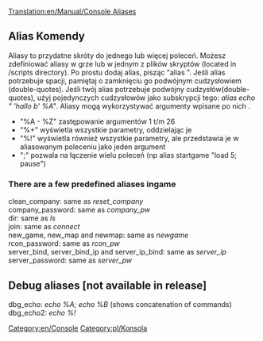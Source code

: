 [[Translation:en/Manual/Console Aliases]]


== Alias Komendy ==
Aliasy to przydatne skróty do jednego lub więcej poleceń. Możesz zdefiniować aliasy w grze lub w jednym z plików skryptów (located in <OpenTTD installation>/scripts directory). Po prostu dodaj alias, pisząc "alias <whateveryouwant>". Jeśli alias potrzebuje spacji, pamiętaj o zamknięciu go podwójnym cudzysłowiem (double-quotes). Jeśli twój alias potrzebuje podwójny cudzysłów(double-quotes), użyj pojedynczych cudzysłowów jako subskrypcji tego: ''alias echo " 'hallo b' %A"''.
Aliasy mogą wykorzystywać argumenty wpisane po nich .
*"%A - %Z" zastępowanie argumentów 1 t/m 26
*"%+" wyświetla wszystkie parametry, oddzielając je
*"%!" wyświetla również wszystkie parametry, ale przedstawia je w aliasowanym poleceniu jako jeden argument
*";" pozwala na łączenie wielu poleceń (np alias startgame "load 5; pause")

=== There are a few predefined aliases ingame ===
; clean_company: same as ''reset_company''
; company_password: same as ''company_pw''
; dir: same as ''ls''
; join: same as ''connect''
; new_game, new_map and newmap: same as ''newgame''
; rcon_password: same as ''rcon_pw''
; server_bind, server_bind_ip and server_ip_bind: same as ''server_ip''
; server_password: same as ''server_pw''

== Debug aliases [not available in release] ==
; dbg_echo: ''echo %A; echo %B'' (shows concatenation of commands)
; dbg_echo2: ''echo %!''

[[Category:en/Console]] [[Category:pl/Konsola]]